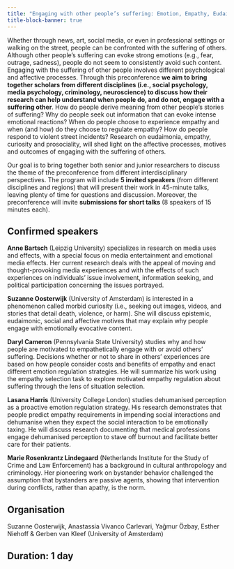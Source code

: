 ```yaml
---
title: "Engaging with other people’s suffering: Emotion, Empathy, Eudaimonia and Curiosity."
title-block-banner: true
---
```


Whether through news, art, social media, or even in professional settings or walking on the street, people can be confronted with the suffering of others. Although other people’s suffering can evoke strong emotions (e.g., fear, outrage, sadness), people do not seem to consistently avoid such content. Engaging with the suffering of other people involves different psychological and affective processes. Through this preconference **we aim to bring together scholars from different disciplines (i.e., social psychology, media psychology, criminology, neuroscience) to discuss how their research can help understand when people do, and do not, engage with a suffering other**. How do people derive meaning from other people’s stories of suffering? Why do people seek out information that can evoke intense emotional reactions? When do people choose to experience empathy and when (and how) do they choose to regulate empathy? How do people respond to violent street incidents? Research on eudaimonia, empathy, curiosity and prosociality, will shed light on the affective processes, motives and outcomes of engaging with the suffering of others.

Our goal is to bring together both senior and junior researchers to discuss the theme of the preconference from different interdisciplinary perspectives. The program will include **5 invited speakers** (from different disciplines and regions) that will present their work in 45-minute talks, leaving plenty of time for questions and discussion. Moreover, the preconference will invite **submissions for short talks** (8 speakers of 15 minutes each).

## Confirmed speakers

**Anne Bartsch** (Leipzig University) specializes in research on media uses and effects, with a special focus on media entertainment and emotional media effects. Her current research deals with the appeal of moving and thought-provoking media experiences and with the effects of such experiences on individuals' issue involvement, information seeking, and political participation concerning the issues portrayed.

**Suzanne Oosterwijk** (University of Amsterdam) is interested in a phenomenon called morbid curiosity (i.e., seeking out images, videos, and stories that detail death, violence, or harm). She will discuss epistemic, eudaimonic, social and affective motives that may explain why people engage with emotionally evocative content.

**Daryl Cameron** (Pennsylvania State University) studies why and how people are motivated to empathetically engage with or avoid others' suffering. Decisions whether or not to share in others' experiences are based on how people consider costs and benefits of empathy and enact different emotion regulation strategies. He will summarize his work using the empathy selection task to explore motivated empathy regulation about suffering through the lens of situation selection.

**Lasana Harris** (University College London) studies dehumanised perception as a proactive emotion regulation strategy. His research demonstrates that people predict empathy requirements in impending social interactions and dehumanise when they expect the social interaction to be emotionally taxing. He will discuss research documenting that medical professions engage dehumanised perception to stave off burnout and facilitate better care for their patients.

**Marie Rosenkrantz Lindegaard** (Netherlands Institute for the Study of Crime and Law Enforcement) has a background in cultural anthropology and criminology. Her pioneering work on bystander behavior challenged the assumption that bystanders are passive agents, showing that intervention during conflicts, rather than apathy, is the norm.

## Organisation

Suzanne Oosterwijk, Anastassia Vivanco Carlevari, Yağmur Özbay, Esther Niehoff & Gerben van Kleef (University of Amsterdam)

## Duration: 1 day
